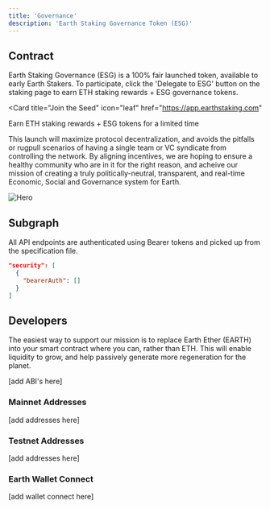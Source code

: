```yaml
---
title: 'Governance'
description: 'Earth Staking Governance Token (ESG)'
---
```


## Contract

Earth Staking Governance (ESG) is a 100% fair launched token, available to early Earth Stakers. To participate, click the 'Delegate to ESG' button on the staking page to earn ETH staking rewards + ESG governance tokens.

<Card
  title="Join the Seed"
  icon="leaf"
  href="https://app.earthstaking.com"
>
  Earn ETH staking rewards + ESG tokens for a limited time
</Card>

This launch will maximize protocol decentralization, and avoids the pitfalls or rugpull scenarios of having a single team or VC syndicate from controlling the network. By aligning incentives, we are hoping to ensure a healthy community who are in it
for the right reason, and acheive our mission of creating a truly politically-neutral, transparent, and real-time Economic, Social and Governance system for Earth.

<img
  src="/images/token.png"
  alt="Hero"
/>

## Subgraph

All API endpoints are authenticated using Bearer tokens and picked up from the specification file.

```json
"security": [
  {
    "bearerAuth": []
  }
]
```

## Developers

The easiest way to support our mission is to replace Earth Ether (EARTH) into your smart contract where you can, rather than ETH. This will enable liquidity to grow, and help passively generate more regeneration for the planet.

[add ABI's here]

### Mainnet Addresses

[add addresses here]

### Testnet Addresses

[add addresses here]

### Earth Wallet Connect

[add wallet connect here]